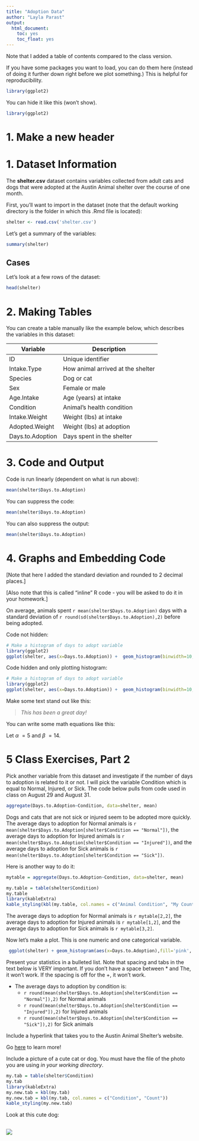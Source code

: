 ```yaml
---
title: "Adoption Data"
author: "Layla Parast"
output:
  html_document:
    toc: yes
    toc_float: yes
---
```

Note that I added a table of contents compared to the class version. 

If you have some packages you want to load, you can do them here (instead of doing it further down right before we plot something.) This is helpful for reproducibility.

```r
library(ggplot2)
```

You can hide it like this (won't show). 

```r
library(ggplot2)
```

# **1. Make a new header **


# **1. Dataset Information**

The __shelter.csv__ dataset contains variables collected from adult cats and dogs that were adopted at the Austin Animal shelter over the course of one month.

First, you'll want to import in the dataset (note that the default working directory is the folder in which this .Rmd file is located):

```r
shelter <- read.csv('shelter.csv')
```

Let's get a summary of the variables:

```r
summary(shelter)
```

## **Cases** ##
Let's look at a few rows of the dataset: 
```r
head(shelter)
```

# **2. Making Tables**

You can create a table manually like the example below, which describes the variables in this dataset:

 Variable | Description
--------|------------------------------------------------------
ID | Unique identifier
Intake.Type | How animal arrived at the shelter
Species | Dog or cat
Sex | Female or male
Age.Intake | Age (years) at intake
Condition | Animal's health condition 
Intake.Weight | Weight (lbs) at intake
Adopted.Weight | Weight (lbs) at adoption
Days.to.Adoption | Days spent in the shelter



# **3. Code and Output**

Code is run linearly (dependent on what is run above):

```r
mean(shelter$Days.to.Adoption)
```

You can suppress the code:

```r
mean(shelter$Days.to.Adoption)
```

You can also suppress the output:

```r
mean(shelter$Days.to.Adoption)
```


# **4. Graphs and Embedding Code**

[Note that here I added the standard deviation and rounded to 2 decimal places.]

[Also note that this is called "inline" R code - you will be asked to do it in your homework.]

On average, animals spent `r mean(shelter$Days.to.Adoption)` days with a standard deviation of `r round(sd(shelter$Days.to.Adoption),2)` before being adopted.

Code not hidden:

```r
# Make a histogram of days to adopt variable
library(ggplot2)
ggplot(shelter, aes(x=Days.to.Adoption)) +  geom_histogram(binwidth=10, col='black', fill='maroon') + xlab('Number of Days to Adoption') + ggtitle('Distribution of Days to Adoption') + theme_classic()
```

Code hidden and only plotting histogram:

```r
# Make a histogram of days to adopt variable
library(ggplot2)
ggplot(shelter, aes(x=Days.to.Adoption)) +  geom_histogram(binwidth=10, col='black', fill='maroon') + xlab('Number of Days to Adoption') + ggtitle('Distribution of Days to Adoption') + theme_classic()
```

Make some text stand out like this:

> _This has been a great day!_

You can write some math equations like this: 

Let $\alpha\ = 5$ and $\beta\ = 14$.

# **5 Class Exercises, Part 2 **

Pick another variable from this dataset and investigate if the number of days to adoption is related to it or not. I will pick the variable Condition which is equal to Normal, Injured, or Sick. The code below pulls from code used in class on August 29 and August 31.  
```r
aggregate(Days.to.Adoption~Condition, data=shelter, mean)
```
Dogs and cats that are not sick or injured seem to be adopted more quickly. The average days to adoption for Normal animals is `r mean(shelter$Days.to.Adoption[shelter$Condition == "Normal"])`, the average days to adoption for Injured animals is `r mean(shelter$Days.to.Adoption[shelter$Condition == "Injured"])`, and the average days to adoption for Sick animals is `r mean(shelter$Days.to.Adoption[shelter$Condition == "Sick"])`.

Here is another way to do it: 

```r
mytable = aggregate(Days.to.Adoption~Condition, data=shelter, mean)

my.table = table(shelter$Condition)
my.table
library(kableExtra)
kable_styling(kbl(my.table, col.names = c("Animal Condition", "My Count")), full_width=FALSE)

```
The average days to adoption for Normal animals is `r mytable[2,2]`, the average days to adoption for Injured animals is `r mytable[1,2]`, and the average days to adoption for Sick animals is `r mytable[3,2]`.

Now let's make a plot. This is one numeric and one categorical variable. 

```r
 ggplot(shelter) + geom_histogram(aes(x=Days.to.Adoption),fill='pink', bins = 20)  + labs(title='Days to Adoption by Condition',x='Days to Adoption',y='Frequency') + theme(legend.position='bottom') + facet_wrap(~Condition)
```

Present your statistics in a bulleted list. Note that spacing and tabs in the text below is VERY important. If you don't have a space between * and The, it won't work. If the spacing is off for the +, it won't work.


* The average days to adoption by condition is:
  +  `r round(mean(shelter$Days.to.Adoption[shelter$Condition == "Normal"]),2)` for Normal animals
  +  `r round(mean(shelter$Days.to.Adoption[shelter$Condition == "Injured"]),2)` for Injured animals
  +  `r round(mean(shelter$Days.to.Adoption[shelter$Condition == "Sick"]),2)` for Sick animals
 
Include a hyperlink that takes you to the Austin Animal Shelter's website.

Go [here](https://www.austintexas.gov/austin-animal-center) to learn more! 

Include a picture of a cute cat or dog. You must have the file of the photo you are using *in your working directory*.


```r
my.tab = table(shelter$Condition)
my.tab
library(kableExtra)
my.new.tab = kbl(my.tab)
my.new.tab = kbl(my.tab, col.names = c("Condition", "Count"))
kable_styling(my.new.tab)
```

Look at this cute dog: 

![](cutedog.jpeg)
---------
